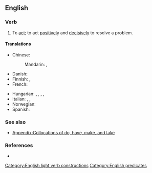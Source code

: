 ==English==

===Verb===
{{en-verb|take<,,took,taken> action}}

# To [[act#Verb|act]]; to act [[positively]] and [[decisively]] to resolve a problem.

====Translations====
{{trans-top|to act, especially decisively}}
* Chinese:
*: Mandarin: {{t|cmn|[[採取]][[行動]]}}, {{t|cmn|[[采取]][[行动]]|tr=cǎiqǔ xíngdòng}}
* Danish: {{t-needed|da}}
* Finnish: {{t+|fi|toimia}}, {{t|fi|[[ryhtyä]] [[toimenpide|toimenpiteisiin]]}}
* French: {{t+|fr|passer à l'acte}}
{{trans-mid}}
* Hungarian: {{t+|hu|cselekszik}}, {{t+|hu|intézkedik}}, {{t+|hu|fellép}}, {{t+|hu|közbelép}}, {{t|hu|akcióba lép}}
* Italian: {{t+|it|intervenire}}, {{t|it|[[prendere]] [[provvedimenti]]}}, {{t|it|[[passare]] [[all']][[azione]]}}
* Norwegian: {{t+|no|aksjonere}}
* Spanish: {{t|es|tirar por la calle de en medio}} {{qualifier|colloquial}}
{{trans-bottom}}

===See also===
* [[Appendix:Collocations of do, have, make, and take]]

===References===
* {{R:OneLook}}

[[Category:English light verb constructions]]
[[Category:English predicates]]